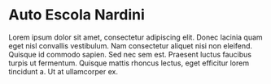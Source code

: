 
<Meta title="Introduction/Welcome" />

# Auto Escola Nardini

Lorem ipsum dolor sit amet, consectetur adipiscing elit. Donec lacinia quam eget nisl convallis vestibulum. Nam consectetur aliquet nisi non eleifend. Quisque id commodo sapien. Sed nec sem est. Praesent luctus faucibus turpis ut fermentum. Quisque mattis rhoncus lectus, eget efficitur lorem tincidunt a. Ut at ullamcorper ex.
